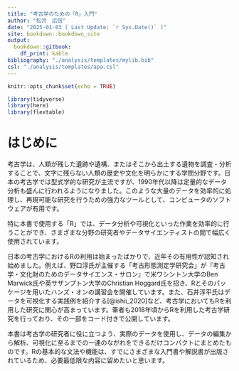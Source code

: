 ```yaml
---
title: "考古学のための「R」入門"
author: "松井　広信"
date: "2025-01-03 ( Last Update: `r Sys.Date()` )"
site: bookdown::bookdown_site
output:
  bookdown::gitbook:
    df_print: kable
bibliography: "./analysis/templates/mylib.bib"
csl: "./analysis/templates/apa.csl"
---
```




```r
knitr::opts_chunk$set(echo = TRUE)

library(tidyverse)
library(here)
library(flextable)

```



# はじめに

考古学は、人類が残した遺跡や遺構、またはそこから出土する遺物を調査・分析することで、文字に残らない人類の歴史や文化を明らかにする学問分野です。日本の考古学では型式学的な研究が主流ですが、1990年代以降は定量的なデータ分析も盛んに行われるようになりました。このような大量のデータを効率的に処理し、再現可能な研究を行うための強力なツールとして、コンピュータのソフトウェアが有用です。

特に本書で使用する「R」では、データ分析や可視化といった作業を効率的に行うことができ、さまざまな分野の研究者やデータサイエンティストの間で幅広く使用されています。

日本の考古学におけるRの利用は始まったばかりで、近年その有用性が認知され始めました。例えば、野口淳氏が主催する「考古形態測定学研究会」が『考古学・文化財のためのデータサイエンス・サロン』で米ワシントン大学のBen Marwick氏や英サザンプトン大学のChristian Hoggard氏を招き、Rとそのパッケージを用いたハンズ・オンの講習会を開催しています。また、石井淳平氏はデータを可視化する実践例を紹介する[@ishii_2020]など、考古学においてもRを利用した研究に関心が高まっています。筆者も2018年頃からRを利用した考古学研究を行っており、その一部をコード付きで公開しています。

本書は考古学の研究者に役に立つよう、実際のデータを使用し、データの編集から解析、可視化に至るまでの一連のながれをできるだけコンパクトにまとめたものです。Rの基本的な文法や機能は、すでにさまざまな入門書や解説書が出版されているため、必要最低限な内容に留めたいと思います。

